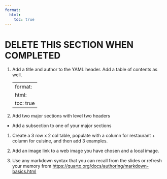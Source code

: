 ```yaml
---
format: 
  html:
    toc: true
---
```


# DELETE THIS SECTION WHEN COMPLETED

1.  Add a title and author to the YAML header. Add a table of contents as well.

    ---
    format:
      html:
        toc: true
    ---

1.  Add two major sections with level two headers

-   Add a subsection to one of your major sections

1.  Create a 3 row x 2 col table, populate with a column for restaurant + column for cuisine, and then add 3 examples.

1. Add an image link to a web image you have chosen and a local image.

1. Use any markdown syntax that you can recall from the slides or refresh your memory from <https://quarto.org/docs/authoring/markdown-basics.html>
